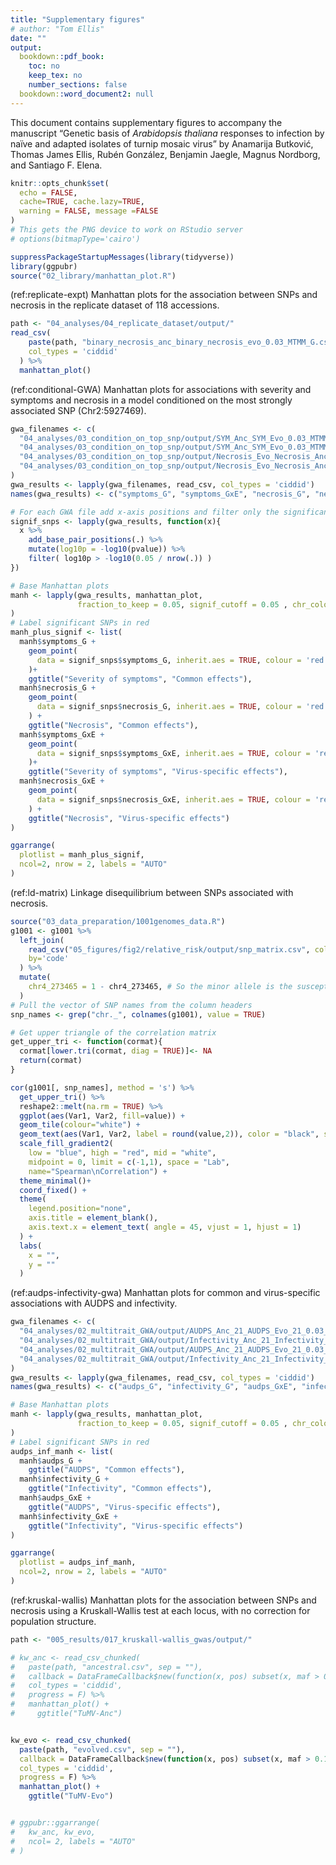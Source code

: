 ```yaml
---
title: "Supplementary figures"
# author: "Tom Ellis"
date: ""
output:
  bookdown::pdf_book:
    toc: no
    keep_tex: no
    number_sections: false
  bookdown::word_document2: null
---
```

\renewcommand{\thefigure}{S\arabic{figure}}
\setcounter{figure}{0}
\renewcommand{\thetable}{S\arabic{table}}
\setcounter{table}{0}
\renewcommand{\theequation}{S\arabic{equation}}
\setcounter{equation}{0}

This document contains supplementary figures to accompany the manuscript "Genetic basis of *Arabidopsis thaliana* responses to infection by naïve and adapted isolates of turnip mosaic virus" by Anamarija Butković, Thomas James Ellis, Rubén González, Benjamin Jaegle, Magnus Nordborg, and Santiago F. Elena.

```r
knitr::opts_chunk$set(
  echo = FALSE,
  cache=TRUE, cache.lazy=TRUE,
  warning = FALSE, message =FALSE
)
# This gets the PNG device to work on RStudio server
# options(bitmapType='cairo')

suppressPackageStartupMessages(library(tidyverse))
library(ggpubr)
source("02_library/manhattan_plot.R")
```

<!-- (ref:necrosis-snps) Loci associated with necrosis, showing whether the association was with the ‘common’ response to both viruses, or with a virus-specific response. -->

<!-- ```{r necrosis-snps} -->
<!-- read_csv("05_figures/supplementary_figures/supplementary_table_1.csv") %>%  -->
<!--   knitr::kable(caption = "(ref:necrosis-snps)") -->
<!-- ``` -->

<!-- (ref:snp-heritability) SNP heritability in response to each virus. -->

<!-- ```{r snp-heritability, fig.cap="(ref:snp-heritability)"} -->
<!-- # Import pseudoheritabilities and var. expained by the top SNP -->
<!-- # generated by pseudoheritabiliy.Rmd -->
<!-- h2 <- read_csv("04_analyses/01_snp_heritability/snp_heritability.csv", col_types = 'ccdd') -->

<!-- pd <- position_dodge(0.2) -->

<!-- h2 %>% -->
<!--   mutate( -->
<!--     Virus = ifelse(grepl("*Anc*", trait), "Ancestral", "Evolved"), -->
<!--     trait = str_extract(trait, "^[^_]+"), -->
<!--     trait = ifelse(trait == "SYM", "Symptoms", trait) -->
<!--   ) %>% -->
<!--   ggplot(aes(x = trait, y = Estimate, group=paste(Virus, component), colour = Virus)) + -->
<!--   geom_point(position = pd) + -->
<!--   geom_errorbar(aes( -->
<!--     ymin = Estimate - SE, -->
<!--     ymax =  Estimate + SE -->
<!--   ), -->
<!--   position = pd, width = 0.1) + -->
<!--   labs( -->
<!--     x = "", -->
<!--     y = "SNP heritability" -->
<!--   ) + -->
<!--   theme( -->
<!--     axis.title.x = element_blank(), -->
<!--     legend.position = "top" -->
<!--     ) + -->
<!--   scale_x_discrete( -->
<!--     labels = -->
<!--       c("AUDPS", "Infectivity", "Necrosis", "Severity of\nsymptoms") -->
<!-- ) + -->
<!--   theme_bw() -->


<!-- ``` -->

(ref:replicate-expt) Manhattan plots for the association between SNPs and necrosis in the replicate dataset of 118 accessions.

```r
path <- "04_analyses/04_replicate_dataset/output/"
read_csv(
    paste(path, "binary_necrosis_anc_binary_necrosis_evo_0.03_MTMM_G.csv", sep = ""),
    col_types = 'ciddid'
  ) %>% 
  manhattan_plot()

```

(ref:conditional-GWA) Manhattan plots for associations with severity and symptoms and necrosis in a model conditioned on the most strongly associated SNP (Chr2:5927469).

```r
gwa_filenames <- c(
  "04_analyses/03_condition_on_top_snp/output/SYM_Anc_SYM_Evo_0.03_MTMM_G.csv",
  "04_analyses/03_condition_on_top_snp/output/SYM_Anc_SYM_Evo_0.03_MTMM_GxE.csv",
  "04_analyses/03_condition_on_top_snp/output/Necrosis_Evo_Necrosis_Anc_0.03_MTMM_G.csv",
  "04_analyses/03_condition_on_top_snp/output/Necrosis_Evo_Necrosis_Anc_0.03_MTMM_GxE.csv"
)
gwa_results <- lapply(gwa_filenames, read_csv, col_types = 'ciddid')
names(gwa_results) <- c("symptoms_G", "symptoms_GxE", "necrosis_G", "necrosis_GxE")

# For each GWA file add x-axis positions and filter only the significant results
signif_snps <- lapply(gwa_results, function(x){
  x %>% 
    add_base_pair_positions(.) %>% 
    mutate(log10p = -log10(pvalue)) %>% 
    filter( log10p > -log10(0.05 / nrow(.)) ) 
})

# Base Manhattan plots
manh <- lapply(gwa_results, manhattan_plot,
               fraction_to_keep = 0.05, signif_cutoff = 0.05 , chr_colours = c('gray80', 'gray60')
)
# Label significant SNPs in red
manh_plus_signif <- list(
  manh$symptoms_G +
    geom_point(
      data = signif_snps$symptoms_G, inherit.aes = TRUE, colour = 'red'
    )+
    ggtitle("Severity of symptoms", "Common effects"),
  manh$necrosis_G +
    geom_point(
      data = signif_snps$necrosis_G, inherit.aes = TRUE, colour = 'red'
    ) +
    ggtitle("Necrosis", "Common effects"),
  manh$symptoms_GxE +
    geom_point(
      data = signif_snps$symptoms_GxE, inherit.aes = TRUE, colour = 'red'
    )+
    ggtitle("Severity of symptoms", "Virus-specific effects"),
  manh$necrosis_GxE +
    geom_point(
      data = signif_snps$necrosis_GxE, inherit.aes = TRUE, colour = 'red'
    ) +
    ggtitle("Necrosis", "Virus-specific effects")
)

ggarrange(
  plotlist = manh_plus_signif,
  ncol=2, nrow = 2, labels = "AUTO"
)

```

(ref:ld-matrix) Linkage disequilibrium between SNPs associated with necrosis.

```r
source("03_data_preparation/1001genomes_data.R")
g1001 <- g1001 %>% 
  left_join(
    read_csv("05_figures/fig2/relative_risk/output/snp_matrix.csv", col_types = 'ciiiiiiiiiiiii'),
    by='code'
  ) %>% 
  mutate(
    chr4_273465 = 1 - chr4_273465, # So the minor allele is the susceptible allele
  )
# Pull the vector of SNP names from the column headers
snp_names <- grep("chr._", colnames(g1001), value = TRUE)

# Get upper triangle of the correlation matrix
get_upper_tri <- function(cormat){
  cormat[lower.tri(cormat, diag = TRUE)]<- NA
  return(cormat)
}

cor(g1001[, snp_names], method = 's') %>%
  get_upper_tri() %>%
  reshape2::melt(na.rm = TRUE) %>%
  ggplot(aes(Var1, Var2, fill=value)) +
  geom_tile(colour="white") +
  geom_text(aes(Var1, Var2, label = round(value,2)), color = "black", size = 3) +
  scale_fill_gradient2(
    low = "blue", high = "red", mid = "white",
    midpoint = 0, limit = c(-1,1), space = "Lab",
    name="Spearman\nCorrelation") +
  theme_minimal()+
  coord_fixed() +
  theme(
    legend.position="none",
    axis.title = element_blank(),
    axis.text.x = element_text( angle = 45, vjust = 1, hjust = 1)
  ) +
  labs(
    x = "",
    y = ""
  )

```

(ref:audps-infectivity-gwa) Manhattan plots for common and virus-specific associations with AUDPS and infectivity.

```r

gwa_filenames <- c(
  "04_analyses/02_multitrait_GWA/output/AUDPS_Anc_21_AUDPS_Evo_21_0.03_MTMM_G.csv",
  "04_analyses/02_multitrait_GWA/output/Infectivity_Anc_21_Infectivity_Evo_21_0.03_MTMM_G.csv",
  "04_analyses/02_multitrait_GWA/output/AUDPS_Anc_21_AUDPS_Evo_21_0.03_MTMM_GxE.csv",
  "04_analyses/02_multitrait_GWA/output/Infectivity_Anc_21_Infectivity_Evo_21_0.03_MTMM_GxE.csv"
)
gwa_results <- lapply(gwa_filenames, read_csv, col_types = 'ciddid')
names(gwa_results) <- c("audps_G", "infectivity_G", "audps_GxE", "infectivity_GxE")

# Base Manhattan plots
manh <- lapply(gwa_results, manhattan_plot,
               fraction_to_keep = 0.05, signif_cutoff = 0.05 , chr_colours = c('gray80', 'gray60')
)
# Label significant SNPs in red
audps_inf_manh <- list(
  manh$audps_G +
    ggtitle("AUDPS", "Common effects"),
  manh$infectivity_G +
    ggtitle("Infectivity", "Common effects"),
  manh$audps_GxE +
    ggtitle("AUDPS", "Virus-specific effects"),
  manh$infectivity_GxE +
    ggtitle("Infectivity", "Virus-specific effects")
)

ggarrange(
  plotlist = audps_inf_manh,
  ncol=2, nrow = 2, labels = "AUTO"
)

```

(ref:kruskal-wallis) Manhattan plots for the association between SNPs and necrosis using a Kruskall-Wallis test at each locus, with no correction for population structure.

```r

path <- "005_results/017_kruskall-wallis_gwas/output/"

# kw_anc <- read_csv_chunked(
#   paste(path, "ancestral.csv", sep = ""),
#   callback = DataFrameCallback$new(function(x, pos) subset(x, maf > 0.1)),
#   col_types = 'ciddid',
#   progress = F) %>% 
#   manhattan_plot() +
#     ggtitle("TuMV-Anc")


kw_evo <- read_csv_chunked(
  paste(path, "evolved.csv", sep = ""),
  callback = DataFrameCallback$new(function(x, pos) subset(x, maf > 0.1)),
  col_types = 'ciddid',
  progress = F) %>%
  manhattan_plot() +
    ggtitle("TuMV-Evo")


# ggpubr::ggarrange(
#   kw_anc, kw_evo,
#   ncol= 2, labels = "AUTO"
# )




```

